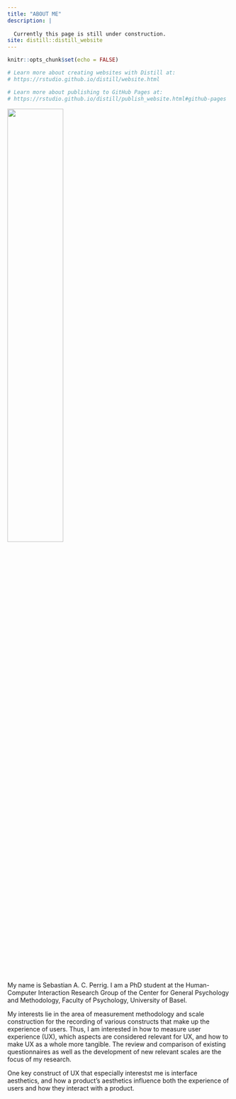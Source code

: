 ```yaml
---
title: "ABOUT ME"
description: |
  
  Currently this page is still under construction.
site: distill::distill_website
---
```


```r
knitr::opts_chunk$set(echo = FALSE)

# Learn more about creating websites with Distill at:
# https://rstudio.github.io/distill/website.html

# Learn more about publishing to GitHub Pages at:
# https://rstudio.github.io/distill/publish_website.html#github-pages

```

![](images/sebastian_photoshop.jpeg){#id .class width=50% height=50%}

My name is Sebastian A. C. Perrig. I am a PhD student at the Human-Computer Interaction Research Group of the Center for General Psychology and Methodology, Faculty of Psychology, University of Basel.
  
My interests lie in the area of measurement methodology and scale construction for the recording of various constructs that make up the experience of users. Thus, I am interested in how to measure user experience (UX), which aspects are considered relevant for UX, and how to make UX as a whole more tangible. The review and comparison of existing questionnaires as well as the development of new relevant scales are the focus of my research.
  
One key construct of UX that especially interestst me is interface aesthetics, and how a product's aesthetics influence both the experience of users and how they interact with a product.